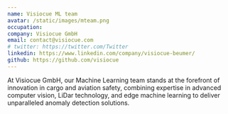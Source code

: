 ```yaml
---
name: Visiocue ML team
avatar: /static/images/mteam.png
occupation: 
company: Visiocue GmbH
email: contact@visiocue.com
# twitter: https://twitter.com/Twitter
linkedin: https://www.linkedin.com/company/visiocue-beumer/
github: https://github.com/visiocue
---
```


At Visiocue GmbH, our Machine Learning team stands at the forefront of innovation in cargo and aviation safety, combining expertise in advanced computer vision, LiDar technology, and edge machine learning to deliver unparalleled anomaly detection solutions.